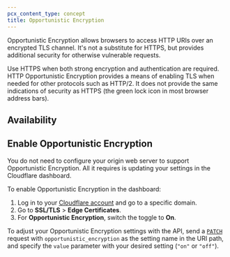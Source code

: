 ```yaml
---
pcx_content_type: concept
title: Opportunistic Encryption
---
```



Opportunistic Encryption allows browsers to access HTTP URIs over an encrypted TLS channel. It's not a substitute for HTTPS, but provides additional security for otherwise vulnerable requests.

Use HTTPS when both strong encryption and authentication are required. HTTP Opportunistic Encryption provides a means of enabling TLS when needed for other protocols such as HTTP/2. It does not provide the same indications of security as HTTPS (the green lock icon in most browser address bars).

## Availability

<FeatureTable id="ssl.opportunistic_encryption" />

## Enable Opportunistic Encryption

You do not need to configure your origin web server to support Opportunistic Encryption. All it requires is updating your settings in the Cloudflare dashboard.

<Tabs syncKey="dashPlusAPI"> <TabItem label="Dashboard">

To enable Opportunistic Encryption in the dashboard:

1. Log in to your [Cloudflare account](https://dash.cloudflare.com) and go to a specific domain.
2. Go to **SSL/TLS** > **Edge Certificates**.
3. For **Opportunistic Encryption**, switch the toggle to **On**.

</TabItem> <TabItem label="API">

To adjust your Opportunistic Encryption settings with the API, send a [`PATCH`](/api/operations/zone-settings-edit-single-setting) request with `opportunistic_encryption` as the setting name in the URI path, and specify the `value` parameter with your desired setting (`"on"` or `"off"`).

</TabItem> </Tabs>

<Render file="configuration-rule-promotion" product="rules" />
